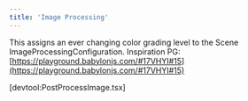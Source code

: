 ```yaml
---
title: 'Image Processing'
---
```


This assigns an ever changing color grading level to the Scene
ImageProcessingConfiguration. Inspiration PG:
[https://playground.babylonjs.com/#17VHYI#15](https://playground.babylonjs.com/#17VHYI#15)

[devtool:PostProcessImage.tsx]

